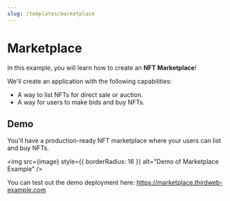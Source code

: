 ```yaml
---
slug: /templates/marketplace
---
```



# Marketplace

In this example, you will learn how to create an **NFT Marketplace**!

We'll create an application with the following capabilities:

- A way to list NFTs for direct sale or auction.
- A way for users to make bids and buy NFTs.

## Demo

You'll have a production-ready NFT marketplace where your users can list and buy NFTs.

<img
  src={image}
  style={{ borderRadius: 16 }}
  alt="Demo of Marketplace Example"
/>

You can test out the demo deployment here: https://marketplace.thirdweb-example.com

